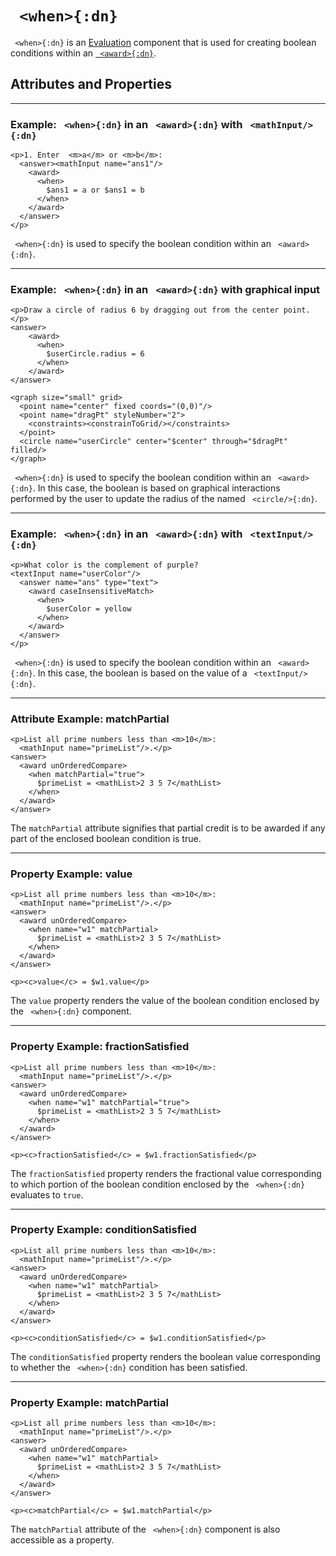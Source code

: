 


# ` <when>{:dn}`


` <when>{:dn}` is an [Evaluation](../document_structure/essentialConcepts/#componentTypes)
component that is used for creating boolean conditions within an [` <award>{:dn}`](award.mdx).

## Attributes and Properties 
 <AttrDisplay name='when'/> 
 <PropDisplay name='when'/>

---

### Example: ` <when>{:dn}` in an ` <award>{:dn}` with ` <mathInput/>{:dn}`


```doenet-editor-horiz
<p>1. Enter  <m>a</m> or <m>b</m>:
  <answer><mathInput name="ans1"/>
    <award>
      <when>
        $ans1 = a or $ans1 = b
      </when>
    </award>
  </answer>
</p>
```



` <when>{:dn}` is used to specify the boolean condition within an ` <award>{:dn}`.



---

### Example: ` <when>{:dn}` in an ` <award>{:dn}` with graphical input


```doenet-editor-horiz
<p>Draw a circle of radius 6 by dragging out from the center point.</p>
<answer>
    <award>
      <when>
        $userCircle.radius = 6
      </when>
    </award>
</answer>

<graph size="small" grid>
  <point name="center" fixed coords="(0,0)"/>
  <point name="dragPt" styleNumber="2">
    <constraints><constrainToGrid/></constraints>
  </point>
  <circle name="userCircle" center="$center" through="$dragPt" filled/>
</graph>
```



` <when>{:dn}` is used to specify the boolean condition within an ` <award>{:dn}`. In 
this case, the boolean is based on graphical interactions performed by the user to update the radius of the named ` <circle/>{:dn}`.



---

### Example: ` <when>{:dn}` in an ` <award>{:dn}` with ` <textInput/>{:dn}`


```doenet-editor-horiz
<p>What color is the complement of purple? 
<textInput name="userColor"/>
  <answer name="ans" type="text">
    <award caseInsensitiveMatch>
      <when>
        $userColor = yellow
      </when>
    </award>
  </answer>
</p>
```



` <when>{:dn}` is used to specify the boolean condition within an ` <award>{:dn}`. In 
this case, the boolean is based on the value of a ` <textInput/>{:dn}`.



---

### Attribute Example: matchPartial


```doenet-editor-horiz
<p>List all prime numbers less than <m>10</m>: 
  <mathInput name="primeList"/>.</p>
<answer>
  <award unOrderedCompare>
    <when matchPartial="true">
      $primeList = <mathList>2 3 5 7</mathList>
    </when>
  </award>
</answer>
```



The `matchPartial` attribute signifies that partial credit is to be awarded if any part of the 
enclosed boolean condition is true.



---

### Property Example: value


```doenet-editor-horiz
<p>List all prime numbers less than <m>10</m>: 
  <mathInput name="primeList"/>.</p>
<answer>
  <award unOrderedCompare>
    <when name="w1" matchPartial>
      $primeList = <mathList>2 3 5 7</mathList>
    </when>
  </award>
</answer>

<p><c>value</c> = $w1.value</p>
```



The `value` property renders the value of the boolean condition enclosed by the ` <when>{:dn}` component.



---

### Property Example: fractionSatisfied


```doenet-editor-horiz
<p>List all prime numbers less than <m>10</m>: 
  <mathInput name="primeList"/>.</p>
<answer>
  <award unOrderedCompare>
    <when name="w1" matchPartial="true">
      $primeList = <mathList>2 3 5 7</mathList>
    </when>
  </award>
</answer>

<p><c>fractionSatisfied</c> = $w1.fractionSatisfied</p>
```



The `fractionSatisfied` property renders the fractional value corresponding to 
which portion of the boolean condition enclosed by the ` <when>{:dn}` evaluates to `true`.



---

### Property Example: conditionSatisfied


```doenet-editor-horiz
<p>List all prime numbers less than <m>10</m>: 
  <mathInput name="primeList"/>.</p>
<answer>
  <award unOrderedCompare>
    <when name="w1" matchPartial>
      $primeList = <mathList>2 3 5 7</mathList>
    </when>
  </award>
</answer>

<p><c>conditionSatisfied</c> = $w1.conditionSatisfied</p>
```



The `conditionSatisfied` property renders the boolean value corresponding to 
whether the ` <when>{:dn}` condition has been satisfied.



---

### Property Example: matchPartial


```doenet-editor-horiz
<p>List all prime numbers less than <m>10</m>: 
  <mathInput name="primeList"/>.</p>
<answer>
  <award unOrderedCompare>
    <when name="w1" matchPartial>
      $primeList = <mathList>2 3 5 7</mathList>
    </when>
  </award>
</answer>

<p><c>matchPartial</c> = $w1.matchPartial</p>
```



The `matchPartial` attribute of the ` <when>{:dn}` component is also accessible as a property.


